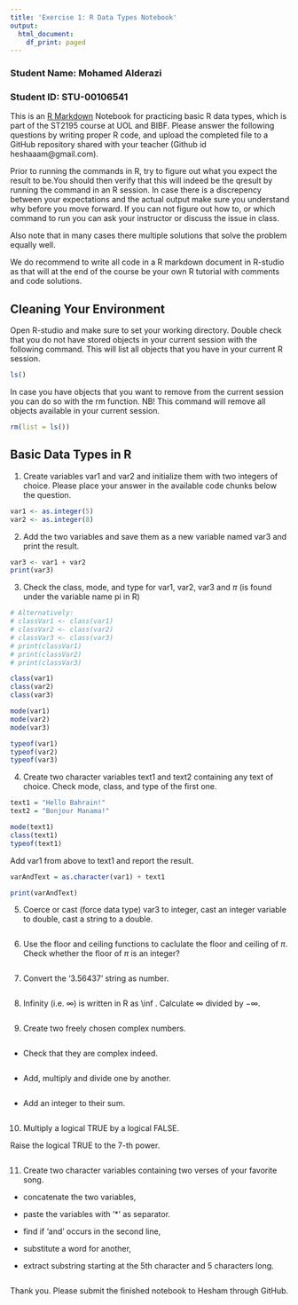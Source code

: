 ```yaml
---
title: 'Exercise 1: R Data Types Notebook'
output:
  html_document:
    df_print: paged
---
```


### Student Name: Mohamed Alderazi

### Student ID: STU-00106541

This is an [R Markdown](http://rmarkdown.rstudio.com) Notebook for practicing basic R data types, which is part of the ST2195 course at UOL and BIBF.
Please answer the following questions by writing proper R code, and upload the completed file to a GitHub repository shared with your teacher (Github id heshaaam\@gmail.com).

Prior to running the commands in R, try to figure out what you expect the result to be.You should then verify that this will indeed be the qresult by running the command in an R session. In case there is a discrepency between your expectations and the actual output make sure you understand why before you move forward. If you can not figure out how to, or which command to run you can ask your instructor or discuss the issue in class.

Also note that in many cases there multiple solutions that solve the problem equally well.

We do recommend to write all code in a R markdown document in R-studio as that will at the end of the course be your own R tutorial with comments and code solutions.

## Cleaning Your Environment

Open R-studio and make sure to set your working directory. Double check that you do not have stored objects in your current session with the following command. This will list all objects that you have in your current R session.

```r
ls()
```

In case you have objects that you want to remove from the current session you can do so with the rm function. NB! This command will remove all objects available in your current session.

```r
rm(list = ls())
```

## Basic Data Types in R

1. Create variables var1 and var2 and initialize them with two integers of choice.
Please place your answer in the available code chunks below the question.

```r
var1 <- as.integer(5)
var2 <- as.integer(8)
```

2. Add the two variables and save them as a new variable named var3 and print the result.

```r
var3 <- var1 + var2
print(var3)
```

3. Check the class, mode, and type for var1, var2, var3 and $\pi$ (is found under the variable name pi in R)

```r
# Alternatively:
# classVar1 <- class(var1)
# classVar2 <- class(var2)
# classVar3 <- class(var3)
# print(classVar1)
# print(classVar2)
# print(classVar3)

class(var1)
class(var2)
class(var3)

mode(var1)
mode(var2)
mode(var3)

typeof(var1)
typeof(var2)
typeof(var3)
```

4. Create two character variables text1 and text2 containing any text of choice. Check mode, class, and type of the first one.

```r
text1 = "Hello Bahrain!"
text2 = "Bonjour Manama!"

mode(text1)
class(text1)
typeof(text1)
```

Add var1 from above to text1 and report the result.

```r
varAndText = as.character(var1) + text1

print(varAndText)
```

5. Coerce or cast (force data type) var3 to integer, cast an integer variable to double, cast a string to a double.

```r

```

6. Use the floor and ceiling functions to caclulate the floor and ceiling of $\pi$.
Check whether the floor of $\pi$ is an integer?

```r

```

7. Convert the ‘3.56437’ string as number.

```r

```

8. Infinity (i.e. $\infty$) is written in R as \\inf . Calculate $\infty$ divided by $-\infty$.

```r

```

9. Create two freely chosen complex numbers.
```r

```


* Check that they are complex indeed.
```r

```


* Add, multiply and divide one by another.
```r

```


* Add an integer to their sum.
```r

```

10. Multiply a logical TRUE by a logical FALSE. 

Raise the logical TRUE to the 7-th power.

```r

```

11. Create two character variables containing two verses of your favorite song.

* concatenate the two variables,

* paste the variables with ‘*’ as separator.

* find if ‘and’ occurs in the second line,

* substitute a word for another,

* extract substring starting at the 5th character and 5 characters long.

```r

```

Thank you. Please submit the finished notebook to Hesham through GitHub.